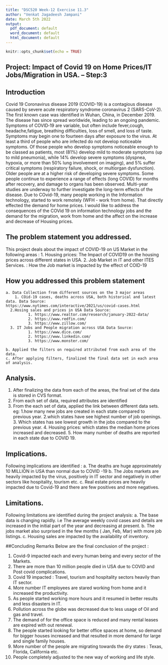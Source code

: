 ```yaml
---
title: "DSC520 Week-12 Exercise 11.3"
author: "Venkat Jagadeesh Jampani"
date: March 5th 2022
output:
  pdf_document: default
  word_document: default
  html_document: default
---
```


```r
knitr::opts_chunk$set(echo = TRUE)
```

## Project: Impact of Covid 19 on Home Prices/IT Jobs/Migration in USA. -- Step:3

## Introduction
  Covid 19 Coronavirus disease 2019 (COVID-19) is a contagious disease caused by severe acute respiratory syndrome coronavirus 2 (SARS-CoV-2). The first known case was identified in Wuhan, China, in December 2019. The disease has since spread worldwide, leading to an ongoing pandemic. 
Symptoms of COVID‑19 are variable, but often include fever,cough, headache,fatigue, breathing difficulties, loss of smell, and loss of taste. Symptoms may begin one to fourteen days after exposure to the virus. At least a third of people who are infected do not develop noticeable symptoms. Of those people who develop symptoms noticeable enough to be classed as patients, most (81%) develop mild to moderate symptoms (up to mild pneumonia), while 14% develop severe symptoms (dyspnea, hypoxia, or more than 50% lung involvement on imaging), and 5% suffer critical symptoms (respiratory failure, shock, or multiorgan dysfunction). Older people are at a higher risk of developing severe symptoms. Some people continue to experience a range of effects (long COVID) for months after recovery, and damage to organs has been observed. Multi-year studies are underway to further investigate the long-term effects of the disease.
Due to COvid-19, many people working in the Information technology, started to work remotely (WFH - work from home). That directly effected the demand for home prices. I would like to address the consequences of the COVid 19 on information technology jobs and the demand for the migration, work from home and the affect on the increase and decrease of Housing prices.  
  
    
## The problem statement you addressed. 

This project deals about the impact of COVID-19 on US Market in the following areas :
    1. Housing prices: The Impact of COVID19 on the housing prices across different states in USA.
    2. Job Market in IT and other ITES Services. : How the Job market is impacted by the effect of COID-19 

## How you addressed this problem statement
    a. Data Collection from different sources on the 3 major areas
        1. COid-19 cases, deaths across USA, both historical and latest data. Data Source:                                          https://www.nytimes.com/interactive/2021/us/covid-cases.html
      2.Hosing sales and prices in USA Data Source: 
              1. https://www.realtor.com/research/january-2022-data/
              2. https://www.redfin.com/
              3. https://www.zillow.com/
      3. IT Jobs and People migration across USA Data Source: 
              1. https://www.dice.com/
              2. https://www.linkedin.com/
              3. https://www.monster.com/
              
    b. Applied the filters on required attributed from each area of the data.
    c. After applying filters, finalized the final data set in each area of analysis.

## Analysis.
  1. After finalizing the data from each of the areas, the final set of the data is stored in CVS format.
  2. From each set of data, required attributes are identified
  3. From the each set of data, applied the link between different data sets.
      eg: 1.how many new jobs are created in each state compared to previous year.
          2.which states have see highest number of job openings.
          3. Which states has see lowest growth in the jobs compared to the previous year.
          4. Housing prices: which states the median home prices increased and decreased.
          5. How many number of deaths are reported in each state due to COVID 19.
          
      
## Implications.
   Following implications are identified :
      a. The deaths are huge approximately 10 MILLION in USA than normal due to COVID -19
      b. The Jobs markets are heavily impacted by the virus, positively in IT sector and negatively in other sectors like hospitality, tourism etc.
      c. Real estate prices are heavily impacted due to Covid-19 and there are few positives and more negatives.  

## Limitations.
  Following limitations are identified during the project analysis:
    a. The base data is changing rapidly. i.e The average weekly covid cases and details are increased in the initial part of the year and decreasing at present.
    b. The jobs market also surprised in the few months ( Jan, Feb, Mar) with more job listings.
    c. Housing sales are impacted by the availability of inventory.

##Concluding Remarks
  Below are the final conclusion of the project :
  
  1. Covid-9 impacted each and every human being and every sector of the Markets.
  2. There are more than 10 million people died in USA due to COVID and Post covid complications.
  3. Covid 19 impacted : Travel, tourism and hospitality sectors heavily than IT sector.
  4. More number IT employees are stared working from home and it increased the productivity.
  5. As people started working more hours and it resumed in better results and less disasters in IT.
  6. Pollution across the globe was decreased due to less usage of Oil and gas and travel.
  7. The demand of for the office space is reduced and many rental leases are expired with out renewal.
  8. The people started looking for better office spaces at home, so demand for bigger houses increased and that resulted in more demand for large and single family houses.
  9. More number of the people are migrating towards the dry states : Texas, Florida, California etc.
  10. People completely adjusted to the new way of working and life style.

